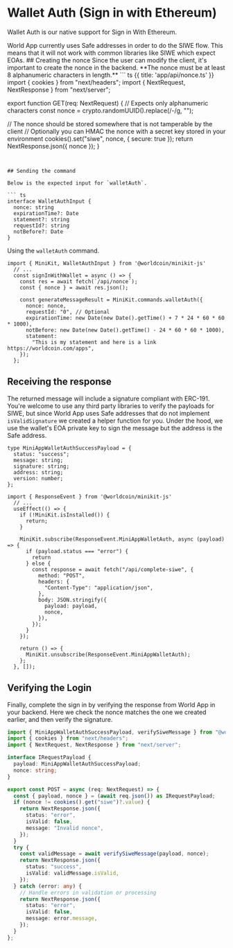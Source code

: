 
# Wallet Auth (Sign in with Ethereum)

Wallet Auth is our native support for <Link href="https://eips.ethereum.org/EIPS/eip-4361">Sign in With Ethereum</Link>. 

<Note type="info">
World App currently uses <Link href="https://safe.global/wallet">Safe</Link> addresses in order to do the SIWE flow. This means that it will not work with common libraries like <Link href="https://github.com/spruceid/siwe">SIWE</Link> which expect EOAs.
</Note>
## Creating the nonce
Since the user can modify the client, it's important to create the nonce in the backend. **The nonce must be at least 8 alphanumeric characters in length.**
``` ts {{ title: 'app/api/nonce.ts' }}
import { cookies } from "next/headers";
import { NextRequest, NextResponse } from "next/server";

export function GET(req: NextRequest) {
  // Expects only alphanumeric characters
  const nonce = crypto.randomUUID().replace(/-/g, "");

  // The nonce should be stored somewhere that is not tamperable by the client
  // Optionally you can HMAC the nonce with a secret key stored in your environment
  cookies().set("siwe", nonce, { secure: true });
  return NextResponse.json({ nonce });
}

```


## Sending the command

Below is the expected input for `walletAuth`. 

``` ts
interface WalletAuthInput {
  nonce: string
  expirationTime?: Date
  statement?: string
  requestId?: string
  notBefore?: Date
} 
```
Using the `walletAuth` command. 
``` tsx {{ title: 'app/page.tsx' }}
import { MiniKit, WalletAuthInput } from '@worldcoin/minikit-js'
  // ...
  const signInWithWallet = async () => {
    const res = await fetch(`/api/nonce`);
    const { nonce } = await res.json();

    const generateMessageResult = MiniKit.commands.walletAuth({
      nonce: nonce,
      requestId: "0", // Optional
      expirationTime: new Date(new Date().getTime() + 7 * 24 * 60 * 60 * 1000),
      notBefore: new Date(new Date().getTime() - 24 * 60 * 60 * 1000),
      statement:
        "This is my statement and here is a link https://worldcoin.com/apps",
    });
  };
```

## Receiving the response
The returned message will include a signature compliant with <Link href="https://eips.ethereum.org/EIPS/eip-4361">ERC-191</Link>. 
You're welcome to use any third party libraries to verify the payloads for SIWE, but since World App uses Safe addresses that do not implement `isValidSignature` we created a helper function for you. 
Under the hood, we use the wallet's EOA private key to sign the message but the address is the Safe address.

```tsx
type MiniAppWalletAuthSuccessPayload = {
  status: "success";
  message: string;
  signature: string;
  address: string;
  version: number;
};
```

```tsx {{ title: 'app/page.tsx' }}
import { ResponseEvent } from '@worldcoin/minikit-js'
  // ...
  useEffect(() => {
    if (!MiniKit.isInstalled()) {
      return;
    }

    MiniKit.subscribe(ResponseEvent.MiniAppWalletAuth, async (payload) => {
      if (payload.status === "error") {
        return
      } else {
        const response = await fetch("/api/complete-siwe", {
          method: "POST",
          headers: {
            "Content-Type": "application/json",
          },
          body: JSON.stringify({
            payload: payload,
            nonce,
          }),
        });
      }
    });

    return () => {
      MiniKit.unsubscribe(ResponseEvent.MiniAppWalletAuth);
    };
  }, []);
  ```

## Verifying the Login
Finally, complete the sign in by verifying the response from World App in your backend. Here we check the nonce matches the one we created earlier, and
then verify the signature.
```ts {{ title: 'app/api/complete-siwe.ts' }}
import { MiniAppWalletAuthSuccessPayload, verifySiweMessage } from "@worldcoin/minikit-js";
import { cookies } from "next/headers";
import { NextRequest, NextResponse } from "next/server";

interface IRequestPayload {
  payload: MiniAppWalletAuthSuccessPayload;
  nonce: string;
}

export const POST = async (req: NextRequest) => {
  const { payload, nonce } = (await req.json()) as IRequestPayload;
  if (nonce != cookies().get("siwe")?.value) {
    return NextResponse.json({
      status: "error",
      isValid: false,
      message: "Invalid nonce",
    });
  }
  try {
    const validMessage = await verifySiweMessage(payload, nonce);
    return NextResponse.json({
      status: "success",
      isValid: validMessage.isValid,
    });
  } catch (error: any) {
    // Handle errors in validation or processing
    return NextResponse.json({
      status: "error",
      isValid: false,
      message: error.message,
    });
  }
};

```